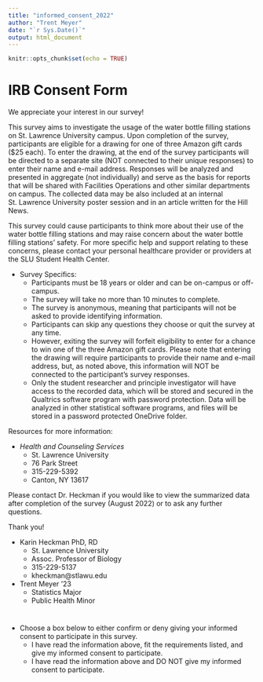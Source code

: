 ```yaml
---
title: "informed_consent_2022"
author: "Trent Meyer"
date: "`r Sys.Date()`"
output: html_document
---
```


```r
knitr::opts_chunk$set(echo = TRUE)
```

# IRB Consent Form

We appreciate your interest in our survey!

This survey aims to investigate the usage of the water bottle filling stations on St. Lawrence University campus. Upon completion of the survey, participants are eligible for a drawing for one of three Amazon gift cards ($25 each). To enter the drawing, at the end of the survey participants will be directed to a separate site (NOT connected to their unique responses) to enter their name and e-mail address. Responses will be analyzed and presented in aggregate (not individually) and serve as the basis for reports that will be shared with Facilities Operations and other similar departments on campus. The collected data may be also included at an internal St. Lawrence University poster session and in an article written for the Hill News.

This survey could cause participants to think more about their use of the water bottle filling stations and may raise concern about the water bottle filling stations’ safety. For more specific help and support relating to these concerns, please contact your personal healthcare provider or providers at the SLU Student Health Center.

- Survey Specifics:
  + Participants must be 18 years or older and can be on-campus or off-campus.
  + The survey will take no more than 10 minutes to complete.
  + The survey is anonymous, meaning that participants will not be asked to provide identifying information.
  + Participants can skip any questions they choose or quit the survey at any time.
  + However, exiting the survey will forfeit eligibility to enter for a chance to win one of the three Amazon gift cards. Please note that entering the drawing will require participants to provide their name and e-mail address, but, as noted above, this information will NOT be connected to the participant’s survey responses.
  + Only the student researcher and principle investigator will have access to the recorded data, which will be stored and secured in the Qualtrics software program with password protection.  Data will be analyzed in other statistical software programs, and files will be stored in a password protected OneDrive folder.

Resources for more information:

- *Health and Counseling Services*
  + St. Lawrence University
  + 76 Park Street
  + 315-229-5392
  + Canton, NY 13617

Please contact Dr. Heckman if you would like to view the summarized data after completion of the survey (August 2022) or to ask any further questions.

Thank you!
				
- Karin Heckman PhD, RD			    
  + St. Lawrence University				
  + Assoc. Professor of Biology  
  + 315-229-5137
  + kheckman@stlawu.edu 

- Trent Meyer '23
  + Statistics Major
  + Public Health Minor
  
  #

- Choose a box below to either confirm or deny giving your informed consent to participate in this survey.
  +	I have read the information above, fit the requirements listed, and give my informed consent to participate.
  +	I have read the information above and DO NOT give my informed consent to participate.
